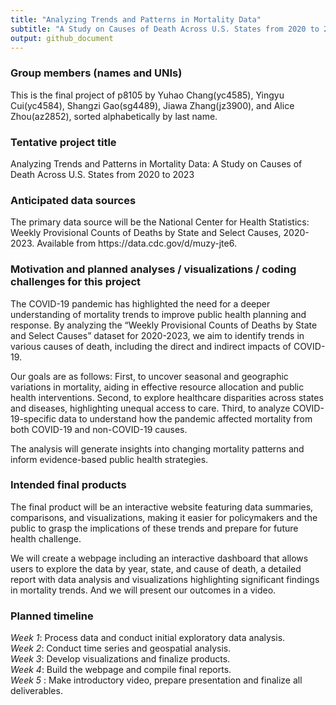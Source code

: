 ```yaml
---
title: "Analyzing Trends and Patterns in Mortality Data"
subtitle: "A Study on Causes of Death Across U.S. States from 2020 to 2023"
output: github_document
---
```


### Group members (names and UNIs)

This is the final project of p8105 by Yuhao Chang(yc4585), Yingyu Cui(yc4584), Shangzi Gao(sg4489), Jiawa Zhang(jz3900), and Alice Zhou(az2852), sorted alphabetically by last name.  

### Tentative project title  

Analyzing Trends and Patterns in Mortality Data: A Study on Causes of Death Across U.S. States from 2020 to 2023  

### Anticipated data sources  

The primary data source will be the National Center for Health Statistics: Weekly Provisional Counts of Deaths by State and Select Causes, 2020-2023. Available from https://data.cdc.gov/d/muzy-jte6.  

### Motivation and planned analyses / visualizations / coding challenges for this project

The COVID-19 pandemic has highlighted the need for a deeper understanding of mortality trends to improve public health planning and response. By analyzing the “Weekly Provisional Counts of Deaths by State and Select Causes” dataset for 2020-2023, we aim to identify trends in various causes of death, including the direct and indirect impacts of COVID-19.  

Our goals are as follows: First, to uncover seasonal and geographic variations in mortality, aiding in effective resource allocation and public health interventions. Second, to explore healthcare disparities across states and diseases, highlighting unequal access to care. Third, to analyze COVID-19-specific data to understand how the pandemic affected mortality from both COVID-19 and non-COVID-19 causes.  

The analysis will generate insights into changing mortality patterns and inform evidence-based public health strategies.  

### Intended final products  

The final product will be an interactive website featuring data summaries, comparisons, and visualizations, making it easier for policymakers and the public to grasp the implications of these trends and prepare for future health challenge.  

We will create a webpage including an interactive dashboard that allows users to explore the data by year, state, and cause of death, a detailed report with data analysis and visualizations highlighting significant findings in mortality trends. And we will present our outcomes in a video.  

### Planned timeline  

*Week 1*: Process data and conduct initial exploratory data analysis.  
*Week 2*: Conduct time series and geospatial analysis.  
*Week 3*: Develop visualizations and finalize products.  
*Week 4*: Build the webpage and compile final reports.  
*Week 5* : Make introductory video, prepare presentation and finalize all deliverables.  

